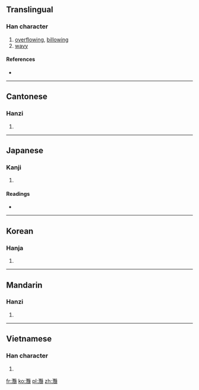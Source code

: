==Translingual==

===Han character===
{{Han char|rn=85|rad=水|as=28|sn=31|four=3411<sub>7</sub>|canj=水山廿廿 (EUTT)}}

# [[overflow]]ing, [[billow]]ing
# [[wavy]]

====References====
* {{Han ref|kx=0664.300|dkj=18846|dj=1073.150|hdz=31799.100|uh=7069|ud=28777|bh=F9D0|bd=63952}}

----

==Cantonese==

===Hanzi===
{{yue-hanzi|jyut=|y=yim6}}

# {{defn|Cantonese|sort=水28}}

----

==Japanese==

===Kanji===
{{ja-kanji|grade=|rs=水28}}

# {{defn|Japanese|sort=水28}}

====Readings====
* {{ja-readings|on=[[えん]] (en)|kun=[[なみ]] (nami)}}

----

==Korean==

===Hanja===
{{ko-hanja|hangeul=염|eumhun=|rv=yeom|mr=yŏm|y=yem}}

# {{defn|Korean|sort=水28}}

----

==Mandarin==

===Hanzi===
{{cmn-hanzi|pin=[[huō]] ([[huo1]]), [[yàn]] ([[yan4]])|wg=huo<sup>1</sup>, yen<sup>4</sup>}}

# {{defn|Mandarin|sort=水28}}

----

==Vietnamese==

===Han character===
{{vi-hantu|[[liễm]]|rs=水28}}

# {{defn|Vietnamese|sort=水28}}

[[fr:灩]]
[[ko:灩]]
[[pl:灩]]
[[zh:灩]]
